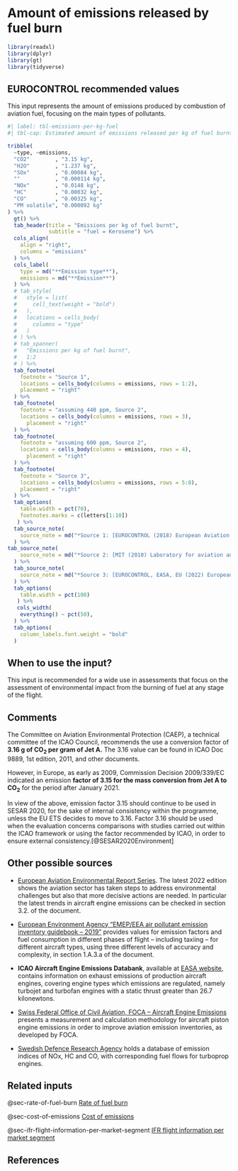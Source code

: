 # Amount of emissions released by fuel burn {#sec-amount-of-emissions-released-by-fuel-burn}


```r
library(readxl)
library(dplyr)
library(gt)
library(tidyverse)
```

## EUROCONTROL recommended values

This input represents the amount of emissions produced by combustion of aviation
fuel, focusing on the main types of pollutants.

```r
#| label: tbl-emissions-per-kg-fuel
#| tbl-cap: Estimated amount of emissions released per kg of fuel burnt

tribble(
  ~type, ~emissions,
  "CO2"        , "3.15 kg",
  "H2O"        , "1.237 kg",
  "SOx"        , "0.00084 kg",
  ""           , "0.000114 kg",
  "NOx"        , "0.0148 kg",
  "HC"         , "0.00032 kg",
  "CO"         , "0.00325 kg",
  "PM volatile", "0.000092 kg"
) %>% 
  gt() %>% 
  tab_header(title = "Emissions per kg of fuel burnt",
             subtitle = "fuel = Kerosene") %>%
  cols_align(
    align = "right",
    columns = "emissions"
  ) %>% 
  cols_label(
    type = md("**Emission type**"),
    emissions = md("**Emission**")
  ) %>%
  # tab_style(
  #   style = list(
  #     cell_text(weight = "bold")
  #   ),
  #   locations = cells_body(
  #     columns = "type"
  #   )
  # ) %>% 
  # tab_spanner(
  #   "Emissions per kg of fuel burnt",
  #   1:2
  # ) %>% 
  tab_footnote(
    footnote = "Source 1",
    locations = cells_body(columns = emissions, rows = 1:2),
    placement = "right"
  ) %>% 
  tab_footnote(
    footnote = "assuming 440 ppm, Source 2",
    locations = cells_body(columns = emissions, rows = 3),
      placement = "right"
  ) %>% 
  tab_footnote(
    footnote = "assuming 600 ppm, Source 2",
    locations = cells_body(columns = emissions, rows = 4),
      placement = "right"
  ) %>% 
  tab_footnote(
    footnote = "Source 3",
    locations = cells_body(columns = emissions, rows = 5:8),
    placement = "right"
  ) %>% 
  tab_options(
    table.width = pct(70),
    footnotes.marks = c(letters[1:10])
   ) %>% 
  tab_source_note(
    source_note = md("*Source 1: [EUROCONTROL (2018) European Aviation Fuel Burn and Emissions Inventory System for the European Environment Agency](https://www.eurocontrol.int/publication/european-aviation-fuel-burn-and-emissions-inventory-system-feis-european-environment)*")
  ) %>% 
tab_source_note(
    source_note = md("*Source 2: [MIT (2010) Laboratory for aviation and the environment – Guidance on the use of AEDT for gridded aircraft emissions in atmospheric models](https://citeseerx.ist.psu.edu/viewdoc/download?doi=10.1.1.719.2090&rep=rep1&type=pdf)*")
  ) %>% 
  tab_source_note(
    source_note = md("*Source 3: [EUROCONTROL, EASA, EU (2022) European Aviation Environmental Report, EU27+FTA aviation emissions for year 2021](https://www.eurocontrol.int/publication/european-aviation-environmental-report-2022)*")
  ) %>% 
  tab_options(
    table.width = pct(100)
   ) %>% 
   cols_width(
    everything() ~ pct(50),
  ) %>% 
  tab_options(
    column_labels.font.weight = "bold"
  )
```

## When to use the input? 

This input is recommended for a wide use in assessments that focus on the 
assessment of environmental impact from the burning of fuel at any stage of the 
flight.

## Comments

The Committee on Aviation Environmental Protection (CAEP), a technical committee 
of the ICAO Council, recommends the use a conversion factor of **3.16 g of CO~2~ per gram of Jet A.** 
The 3.16 value can be found in ICAO Doc 9889, 1st edition, 2011, 
and other documents. 

However, in Europe, as early as 2009, Commission Decision 2009/339/EC indicated 
an emission **factor of 3.15 for the mass conversion from Jet A to CO~2~** for the
period after January 2021.

In view of the above, emission factor 3.15 should continue to be used in SESAR 
2020, for the sake of internal consistency within the programme, unless the EU 
ETS decides to move to 3.16. 
Factor 3.16 should be used when the evaluation concerns comparisons with studies
carried out within the ICAO framework or using the factor recommended by ICAO, 
in order to ensure external consistency.[@SESAR2020Environment]

## Other possible sources

* [European Aviation Environmental Report Series](https://www.eurocontrol.int/publication/european-aviation-environmental-report-2022). 
    The latest 2022 edition shows the aviation sector has taken steps to address 
    environmental challenges but also that more decisive actions are needed. In 
    particular the latest trends in aircraft engine emissions can be checked in 
    section 3.2. of the document.

* [European Environment Agency “EMEP/EEA air pollutant emission inventory guidebook – 2019”](https://www.eea.europa.eu/publications/emep-eea-guidebook-2019) 
    provides values for emission factors and fuel consumption in different phases of 
    flight – including taxiing – for different aircraft types, using three different
    levels of accuracy and complexity, in section 1.A.3.a of the document.

* **ICAO Aircraft Engine Emissions Databank**, available at [EASA website](https://www.easa.europa.eu/en/domains/environment/icao-aircraft-engine-emissions-databank),
    contains information on exhaust emissions of production aircraft engines, covering
    engine types which emissions are regulated, namely turbojet and turbofan engines
    with a static thrust greater than 26.7 kilonewtons.

* [Swiss Federal Office of Civil Aviation, FOCA – Aircraft Engine Emissions](https://www.bazl.admin.ch/bazl/en/home/specialists/regulations-and-guidelines/environment/pollutant-emissions/aircraft-engine-emissions.html) 
    presents a measurement and calculation methodology for aircraft piston engine 
    emissions in order to improve aviation emission inventories, as developed by FOCA.

* [Swedish Defence Research Agency](https://www.foi.se/en/our-knowledge/aeronautics-and-air-combat-simulation/fois-confidential-database-for-turboprop-engine-emissions.html)
    holds a database of emission indices of NOx, HC and CO, with corresponding 
    fuel flows for turboprop engines.

## Related inputs

@sec-rate-of-fuel-burn [Rate of fuel burn](#sec-rate-of-fuel-burn)

@sec-cost-of-emissions [Cost of emissions](#sec-cost-of-emissions)

@sec-ifr-flight-information-per-market-segment [IFR flight information per market segment](#sec-ifr-flight-information-per-market-segment)

## References
